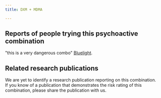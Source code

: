 ---
title: DXM + MDMA

---

## Reports of people trying this psychoactive combination

"this is a very dangerous combo" [Bluelight](https://bluelight.org/xf/threads/combo-subthread-dxm-mdma.60997/).


## Related research publications

We are yet to identify a research publication reporting on this combination. If you know of a publication that demonstrates the risk rating of this combination, please share the publication with us.




